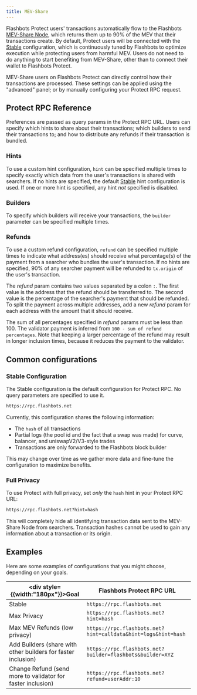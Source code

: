 ```yaml
---
title: MEV-Share
---
```



Flashbots Protect users' transactions automatically flow to the Flashbots [MEV-Share Node](/flashbots-mev-share/overview), which returns them up to 90% of the MEV that their transactions create. By default, Protect users will be connected with the [Stable](/flashbots-protect/rpc/mev-share#stable-configuration) configuration, which is continuously tuned by Flashbots to optimize execution while protecting users from harmful MEV. Users do not need to do anything to start benefiting from MEV-Share, other than to connect their wallet to Flashbots Protect.

MEV-Share users on Flashbots Protect can directly control how their transactions are processed. These settings can be applied using the "advanced" panel; or by manually configuring your Protect RPC request.

<ProtectButtonSelector />

## Protect RPC Reference

Preferences are passed as query params in the Protect RPC URL. Users can specify which hints to share about their transactions; which builders to send their transactions to; and how to distribute any refunds if their transaction is bundled.

### Hints

To use a custom hint configuration, `hint` can be specified multiple times to specify exactly which data from the user's transactions is shared with searchers. If no hints are specified, the default [Stable](/flashbots-protect/rpc/mev-share#stable-configuration) hint configuration is used. If one or more hint is specified, any hint _not_ specified is disabled.

<HintsTable />

### Builders

To specify which builders will receive your transactions, the `builder` parameter can be specified multiple times.

<Builders />

### Refunds

To use a custom refund configuration, `refund` can be specified multiple times to indicate what address(es) should receive what percentage(s) of the payment from a searcher who bundles the user's transaction. If no hints are specified, 90% of any searcher payment will be refunded to `tx.origin` of the user's transaction.

The _refund_ param contains two values separated by a colon `:`. The first value is the address that the refund should be transferred to. The second value is the percentage of the searcher's payment that should be refunded. To split the payment across multiple addresses, add a new _refund_ param for each address with the amount that it should receive.

The sum of all percentages specified in _refund_ params must be less than 100. The validator payment is inferred from `100 - sum of refund percentages`. Note that keeping a larger percentage of the refund may result in longer inclusion times, because it reduces the payment to the validator.

## Common configurations

### Stable Configuration

The Stable configuration is the default configuration for Protect RPC. No query parameters are specified to use it.

```txt
https://rpc.flashbots.net
```

Currently, this configuration shares the following information:
* The `hash` of all transactions
* Partial logs (the pool id and the fact that a swap was made) for curve, balancer, and uniswapV2/V3-style trades
* Transactions are only forwarded to the Flashbots block builder

This may change over time as we gather more data and fine-tune the configuration to maximize benefits.

### Full Privacy

To use Protect with full privacy, set _only_ the `hash` hint in your Protect RPC URL:

```txt
https://rpc.flashbots.net?hint=hash
```

This will completely hide all identifying transaction data sent to the MEV-Share Node from searchers. Transaction hashes cannot be used to gain any information about a transaction or its origin.

## Examples

Here are some examples of configurations that you might choose, depending on your goals.

| <div style={{width:"180px"}}>Goal</div>  | Flashbots Protect RPC URL |
| - | - |
| Stable | `https://rpc.flashbots.net` |
| Max Privacy | `https://rpc.flashbots.net?hint=hash` |
| Max MEV Refunds (low privacy) | `https://rpc.flashbots.net?hint=calldata&hint=logs&hint=hash` |
| Add Builders (share with other builders for faster inclusion) | `https://rpc.flashbots.net?builder=flashbots&builder=XYZ` |
| Change Refund (send more to validator for faster inclusion) | `https://rpc.flashbots.net?refund=userAddr:10` |
